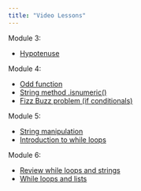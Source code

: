 ```yaml
---
title: "Video Lessons"
---
```


Module 3:

* [Hypotenuse](https://youtu.be/d4yOssIBqjc)

Module 4:

* [Odd function](https://youtu.be/PjjE7ZItRqc)
* [String method .isnumeric()](https://youtu.be/zbBkM-xIECk)
* [Fizz Buzz problem (if conditionals)](https://youtu.be/doQvqvPqqyU)

Module 5:

* [String manipulation](https://youtu.be/OJbmpxgC_aQ)
* [Introduction to while loops](https://youtu.be/XZghU6ekpMw)

Module 6:

* [Review while loops and strings](https://youtu.be/T1DHyPYt8nc)
* [While loops and lists](https://youtu.be/yUAWrvXDh0E)